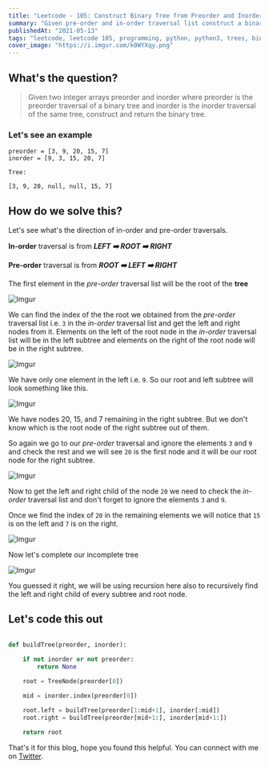 ```yaml
---
title: "Leetcode - 105: Construct Binary Tree from Preorder and Inorder Traversal"
summary: "Given pre-order and in-order traversal list construct a binary tree"
publishedAt: "2021-05-13"
tags: "leetcode, leetcode 105, programming, python, python3, trees, binary tree, inorder, preorder, interview, questions, coding, dsa, algorithm"
cover_image: "https://i.imgur.com/k0WYXqy.png"
---
```


## What's the question?

<blockquote>
  Given two integer arrays preorder and inorder where preorder is the preorder
  traversal of a binary tree and inorder is the inorder traversal of the same
  tree, construct and return the binary tree.
</blockquote>


### Let's see an example

```dart:example
preorder = [3, 9, 20, 15, 7]
inorder = [9, 3, 15, 20, 7]

Tree:

[3, 9, 20, null, null, 15, 7]
```

## How do we solve this?

Let's see what's the direction of in-order and pre-order traversals.

<b>In-order</b> traversal is from <b><i>LEFT ➡️ ROOT ➡️ RIGHT</i></b>

<b>Pre-order</b> traversal is from <b><i>ROOT ➡️ LEFT ➡️ RIGHT</i></b>

The first element in the <i>pre-order</i> traversal list will be the root of the <b>tree</b>

![Imgur](https://i.imgur.com/aLNh88O.png)

We can find the index of the the root we obtained from the <i>pre-order</i> traversal list i.e. `3` in the <i>in-order</i> traversal list and get the left and right nodes from it.
Elements on the left of the root node in the <i>in-order</i> traversal list will be in the left subtree and elements on the right of the root node will be in the right subtree.

![Imgur](https://i.imgur.com/sVNDrLV.png)

We have only one element in the left i.e. `9`. So our root and left subtree will look something like this.

![Imgur](https://i.imgur.com/YKZd2Q2.png)

We have nodes 20, 15, and 7 remaining in the right subtree. But we don't know which is the root node of the right subtree out of them.

So again we go to our <i>pre-order</i> traversal and ignore the elements `3` and `9` and check the rest and we will see `20` is the first node and it will be our root node for the right subtree.

![Imgur](https://i.imgur.com/5zVX2dj.png)

Now to get the left and right child of the node `20` we need to check the <i>in-order</i> traversal list and don't forget to ignore the elements `3` and `9`. 

Once we find the index of `20` in the remaining elements we will notice that `15` is on the left and `7` is on the right.

![Imgur](https://i.imgur.com/GxbCXqH.png)

Now let's complete our incomplete tree

![Imgur](https://i.imgur.com/zh0aM2n.png)

You guessed it right, we will be using recursion here also to recursively find the left and right child of every subtree and root node.

## Let's code this out

```dart:build_tree.py

def buildTree(preorder, inorder):

    if not inorder or not preorder:
        return None
    
    root = TreeNode(preorder[0])

    mid = inorder.index(preorder[0])

    root.left = buildTree(preorder[1:mid+1], inorder[:mid])
    root.right = buildTree(preorder[mid+1:], inorder[mid+1:])

    return root

```

That's it for this blog, hope you found this helpful. You can connect with me on <a target="_blank" href="https://twitter.com/saglanivatsal">Twitter</a>.
